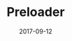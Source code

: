 ---
title: Preloader
date: 2017-09-12
repo: https://github.com/jagmitg/Preloader
tags: JavaScript, HTML
---
